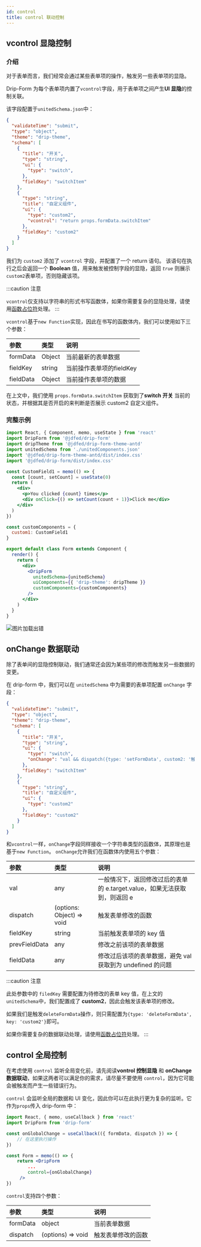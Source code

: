 ```yaml
---
id: control
title: control 联动控制
---
```



## vcontrol 显隐控制

### 介绍
对于表单而言，我们经常会通过某些表单项的操作，触发另一些表单项的显隐。

Drip-Form 为每个表单项内置了`vcontrol`字段，用于表单项之间产生**UI 显隐**的控制关联。

该字段配置于`unitedSchema.json`中：

```json title="unitedSchema.json"
{
  "validateTime": "submit",
  "type": "object",
  "theme": "drip-theme",
  "schema": [
    {
      "title": "开关",
      "type": "string",
      "ui": {
        "type": "switch",
      },
      "fieldKey": "switchItem"
    },
    {
      "type": "string",
      "title": "自定义组件",
      "ui": {
        "type": "custom2",
        "vcontrol": "return props.formData.switchItem"
      },
      "fieldKey": "custom2"
    }
  ]
}
```

我们为 `custom2` 添加了 `vcontrol` 字段，并配置了一个 return 语句。
该语句在执行之后会返回一个 **Boolean** 值，用来触发被控制字段的显隐，返回 _`true`_ 则展示 `custom2`表单项，否则隐藏该项。

:::caution 注意

`vcontrol`仅支持以字符串的形式书写函数体，如果你需要复杂的显隐处理，请使用[函数占位符](customFunc)处理。
:::

`vcontrol`基于`new Function`实现，因此在书写的函数体内，我们可以使用如下三个参数：

| 参数        | 类型   | 说明               |
| :--------- | :----- | :----------------- |
| formData   | Object | 当前最新的表单数据       |
| fieldKey   | string | 当前操作表单项的fieldKey |
| fieldData  | Object | 当前操作表单项的数据      |

在上文中，我们使用 `props.formData.switchItem` 获取到了**switch 开关** 当前的状态，并根据其是否开启的来判断是否展示 custom2 自定义组件。

### 完整示例

```jsx title="Form.jsx"
import React, { Component, memo, useState } from 'react'
import DripForm from '@jdfed/drip-form'
import dripTheme from '@jdfed/drip-form-theme-antd'
import unitedSchema from './unitedComponents.json'
import '@jdfed/drip-form-theme-antd/dist/index.css'
import '@jdfed/drip-form/dist/index.css'

const CustomField1 = memo(() => {
  const [count, setCount] = useState(0)
  return (
    <div>
      <p>You clicked {count} times</p>
      <div onClick={() => setCount(count + 1)}>Click me</div>
    </div>
  )
})

const customComponents = {
  custom1: CustomField1
}

export default class Form extends Component {
  render() {
    return (
      <div>
        <DripForm
          unitedSchema={unitedSchema}
          uiComponents={{ 'drip-theme': dripTheme }}
          customComponents={customComponents}
        />
      </div>
    )
  }
}
```

<img src='https://storage.360buyimg.com/imgtools/741a0f9e3a-89b6f7c0-4cf9-11ec-9620-6d9821f0161f.gif' alt="图片加载出错"/>

## onChange 数据联动

除了表单间的显隐控制联动，我们通常还会因为某些项的修改而触发另一些数据的变更。

在 drip-form 中，我们可以在 `unitedSchema` 中为需要的表单项配置 `onChange` 字段：

```json title="unitedSchema.json" {10}
{
  "validateTime": "submit",
  "type": "object",
  "theme": "drip-theme",
  "schema": [
    {
      "title": "开关",
      "type": "string",
      "ui": {
        "type": "switch",
        "onChange": "val && dispatch({type: 'setFormData', custom2: '触发了开关开启'})"
      },
      "fieldKey": "switchItem"
    },
    {
      "type": "string",
      "title": "自定义组件",
      "ui": {
        "type": "custom2"
      },
      "fieldKey": "custom2"
    }
  ]
}
```

和`vcontrol`一样，`onChange`字段同样接收一个字符串类型的函数体，其原理也是基于`new Function`。
`onChange`允许我们在函数体内使用五个参数：

| 参数          | 类型                      | 说明                                                                      |
| :------------ | :------------------------ | :------------------------------------------------------------------------ |
| val           | any                       | 一般情况下，返回修改过后的表单的 e.target.value，如果无法获取到，则返回 e |
| dispatch      | (options: Object) => void | 触发表单修改的函数                                                        |
| fieldKey      | string                    | 当前触发表单项的 key 值                                                   |
| prevFieldData | any                       | 修改之前该项的表单数据                                                    |
| fieldData     | any                       | 修改过后该项的表单数据，避免 val 获取到为 undefined 的问题                |

:::caution 注意

此处参数中的 `filedKey` 需要配置为待修改的表单 key 值，在上文的`unitedSchema`中，我们配置成了 **custom2**，因此会触发该表单项的修改。

如果我们是触发`deleteFormData`操作，则只需配置为`{type: 'deleteFormData', key: 'custom2'}`即可。

如果你需要复杂的数据联动处理，请使用[函数占位符](customFunc)处理。
:::


## control 全局控制

在考虑使用 `control` 监听全局变化前，请先阅读**vontrol 控制显隐** 和 **onChange 数据联动**，如果这两者可以满足你的需求，请尽量不要使用 `control`，因为它可能会被触发而产生一些错误行为。

`control` 会监听全局的数据和 UI 变化，因此你可以在此执行更为复杂的监听。它作为`props`传入 drip-form 中：

```jsx title="Form.jsx" {4,5,6,11}
import React, { memo, useCallback } from 'react'
import DripForm from 'drip-form'

const onGlobalChange = useCallback(({ formData, dispatch }) => {
    // 在这里执行操作
})

const Form = memo(() => {
    return <DripForm
        ...
        control={onGlobalChange}
     />
})
```

`control`支持四个参数：

| 参数       | 类型              | 说明               |
| :--------- | :---------------- | :----------------- |
| formData   | object            | 当前表单数据       |
| dispatch   | (options) => void | 触发表单修改的函数 |

